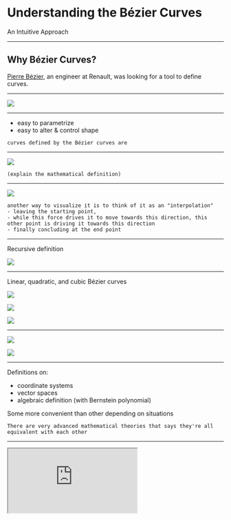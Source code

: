 
# Understanding the Bézier Curves

An Intuitive Approach

---

## Why Bézier Curves?

[Pierre Bézier](https://en.wikipedia.org/wiki/Pierre_B%C3%A9zier), an engineer at Renault, was looking for a tool to define curves.

---

![](https://upload.wikimedia.org/wikipedia/commons/a/a1/Renault_R8_Gordini_Lahti.JPG)

---

- easy to parametrize
- easy to alter & control shape

```notes
curves defined by the Bézier curves are
```

---

![](./assets/geometric-definition.png)

```notes
(explain the mathematical definition)
```

---

![](https://upload.wikimedia.org/wikipedia/commons/3/3d/B%C3%A9zier_2_big.gif)

```notes
another way to visualize it is to think of it as an "interpolation"
- leaving the starting point,
- while this force drives it to move towards this direction, this other point is driving it towards this direction
- finally concluding at the end point
```

---

Recursive definition

![](./assets/cubic-definition.png)

---

Linear, quadratic, and cubic Bézier curves

![](https://upload.wikimedia.org/wikipedia/commons/0/00/B%C3%A9zier_1_big.gif)

![](https://upload.wikimedia.org/wikipedia/commons/3/3d/B%C3%A9zier_2_big.gif)

![](https://upload.wikimedia.org/wikipedia/commons/d/db/B%C3%A9zier_3_big.gif)

---


![](./assets/geometric-definition.png)

![](./assets/quadratic-equations.png)

---

Definitions on:

- coordinate systems
- vector spaces
- algebraic definition (with Bernstein polynomial)

Some more convenient than other depending on situations

```notes
There are very advanced mathematical theories that says they're all equivalent with each other
```

---

<iframe
  src="http://cubic-bezier.com"
  style={{ width: "100vw", height: "100vh" }}
/>

---

## Creating Animations that Look "Real"

```notes
Understanding the Bézier curves better halps you create more real-looking animations with CSS.
```
